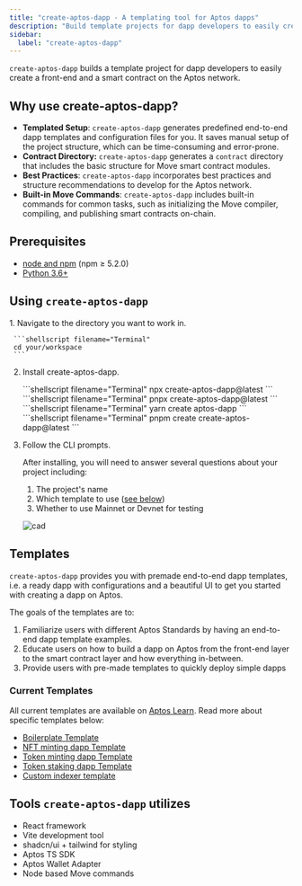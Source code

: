 ```yaml
---
title: "create-aptos-dapp - A templating tool for Aptos dapps"
description: "Build template projects for dapp developers to easily create front-end and smart contracts on the Aptos network"
sidebar:
  label: "create-aptos-dapp"
---
```



`create-aptos-dapp` builds a template project for dapp developers to easily create a front-end and a smart contract on the Aptos network.

## Why use create-aptos-dapp?

- **Templated Setup**: `create-aptos-dapp` generates predefined end-to-end dapp templates and configuration files for you. It saves manual setup of the project structure, which can be time-consuming and error-prone.
- **Contract Directory:** `create-aptos-dapp` generates a `contract` directory that includes the basic structure for Move smart contract modules.
- **Best Practices**: `create-aptos-dapp` incorporates best practices and structure recommendations to develop for the Aptos network.
- **Built-in Move Commands**: `create-aptos-dapp` includes built-in commands for common tasks, such as initializing the Move compiler, compiling, and publishing smart contracts on-chain.

## Prerequisites

- [node and npm](https://nodejs.org/en) (npm ≥ 5.2.0)
- [Python 3.6+](https://www.python.org/)

## Using `create-aptos-dapp`

<Steps>
  1. Navigate to the directory you want to work in.

     ```shellscript filename="Terminal"
     cd your/workspace
     ```

  2. Install create-aptos-dapp.

     <Tabs>
       <TabItem label="npx">
         ```shellscript filename="Terminal"
         npx create-aptos-dapp@latest
         ```
       </TabItem>

       <TabItem label="pnpx">
         ```shellscript filename="Terminal"
         pnpx create-aptos-dapp@latest
         ```
       </TabItem>

       <TabItem label="yarn">
         ```shellscript filename="Terminal"
         yarn create aptos-dapp
         ```
       </TabItem>

       <TabItem label="pnpm">
         ```shellscript filename="Terminal"
         pnpm create create-aptos-dapp@latest
         ```
       </TabItem>
     </Tabs>

  3. Follow the CLI prompts.

     After installing, you will need to answer several questions about your project including:

     1. The project's name
     2. Which template to use ([see below](#current-templates))
     3. Whether to use Mainnet or Devnet for testing

     ![cad](~/images/cad-video.gif)
</Steps>

## Templates

`create-aptos-dapp` provides you with premade end-to-end dapp templates, i.e. a ready dapp with configurations and a beautiful UI to get you started with creating a dapp on Aptos.

The goals of the templates are to:

1. Familiarize users with different Aptos Standards by having an end-to-end dapp template examples.
2. Educate users on how to build a dapp on Aptos from the front-end layer to the smart contract layer and how everything in-between.
3. Provide users with pre-made templates to quickly deploy simple dapps

### Current Templates

All current templates are available on [Aptos Learn](https://learn.aptoslabs.com/en/dapp-templates). Read more about specific templates below:

- [Boilerplate Template](https://learn.aptoslabs.com/en/dapp-templates/boilerplate-template)
- [NFT minting dapp Template](https://learn.aptoslabs.com/en/dapp-templates/nft-minting-template)
- [Token minting dapp Template](https://learn.aptoslabs.com/en/dapp-templates/token-minting-template)
- [Token staking dapp Template](https://learn.aptoslabs.com/en/dapp-templates/token-staking-template)
- [Custom indexer template](https://learn.aptoslabs.com/en/dapp-templates/custom-indexer-template)

## Tools `create-aptos-dapp` utilizes

- React framework
- Vite development tool
- shadcn/ui + tailwind for styling
- Aptos TS SDK
- Aptos Wallet Adapter
- Node based Move commands
